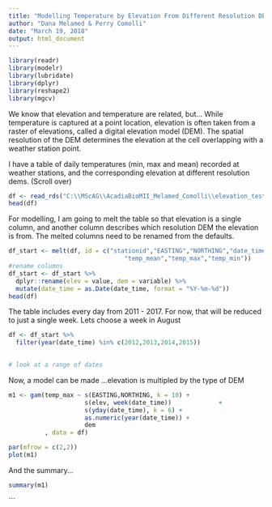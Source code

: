 ```yaml
---
title: "Modelling Temperature by Elevation From Different Resolution DEM's"
author: "Dana Melamed & Perry Comolli"
date: "March 19, 2018"
output: html_document
---
```

```r
library(readr)
library(modelr)
library(lubridate)
library(dplyr)
library(reshape2)
library(mgcv)
```


We know that elevation and temperature are related, but...
While temperature is captured at a point location, elevation is often taken from a raster of elevations, called a digital elevation model (DEM). The spatial resolution of the DEM determines the elevation at the cell overlapping with a weather station point. 

I have a table of daily temperatures (min, max and mean) recorded at weather stations, and the corresponding elevation at different resolution dems. (Scroll over)

```r
df <- read_rds("C:\\MScAG\\AcadiaBioMII_Melamed_Comolli\\elevation_test.rds")
head(df)
```



For modelling, I am going to melt the table so that elevation is a single column, and another column describes which resolution DEM the elevation is from. The melted columns need to be renamed from the defaults.

```r
df_start <- melt(df, id = c("stationid","EASTING","NORTHING","date_time",
                                "temp_mean","temp_max","temp_min"))
#rename columns
df_start <- df_start %>%
  dplyr::rename(elev = value, dem = variable) %>%
  mutate(date_time = as.Date(date_time, format = "%Y-%m-%d"))
head(df)
```

The table includes every day from 2011 - 2017. For now, that will be reduced to just a single week. Lets choose a week in August

```r
df <- df_start %>%
  filter(year(date_time) %in% c(2012,2013,2014,2015))
         

# look at a range of dates
```





Now, a model can be made ...elevation is multipled by the type of DEM
```r
m1 <- gam(temp_max ~ s(EASTING,NORTHING, k = 10) +
                     s(elev, week(date_time))             +
                     s(yday(date_time), k = 6) +
                     as.numeric(year(date_time)) +
                     dem
          , data = df)

par(mfrow = c(2,2))
plot(m1)
```

And the summary...
```r
summary(m1)
```

```

